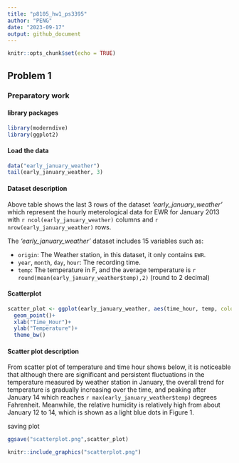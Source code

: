 ```yaml
---
title: "p8105_hw1_ps3395"
author: "PENG"
date: "2023-09-17"
output: github_document
---
```


```r
knitr::opts_chunk$set(echo = TRUE)
```

## Problem 1
### Preparatory work

#### library packages

```r
library(moderndive)
library(ggplot2)
```

#### Load the data

```r
data("early_january_weather")
tail(early_january_weather, 3)
```

#### Dataset description

Above table shows the last 3 rows of the dataset *'early_january_weather'* which represent the hourly meterological data for EWR for January 2013 with `r ncol(early_january_weather)` columns and `r nrow(early_january_weather)` rows.

The *'early_january_weather'* dataset includes 15 variables such as:

*  `origin`: The Weather station, in this dataset, it only contains `EWR`.
*  `year`, `month`, `day`, `hour`: The recording time.
*  `temp`: The temperature in F, and the average temperature is `r round(mean(early_january_weather$temp),2)` (round to 2 decimal)

#### Scatterplot

```r
scatter_plot <- ggplot(early_january_weather, aes(time_hour, temp, color = humid)) +
  geom_point()+
  xlab("Time_Hour")+
  ylab("Temperature")+
  theme_bw()
```

#### Scatter plot description

From scatter plot of temperature and time hour shows below, it is noticeable that although there are significant and persistent fluctuations in the temperature measured by weather station in January, the overall trend for temperature is gradually increasing over the time, and peaking after January 14 which reaches `r max(early_january_weather$temp)` degrees Fahrenheit. Meanwhile, the relative humidity is relatively high from about January 12 to 14, which is shown as a light blue dots in Figure 1.

saving plot
```r
ggsave("scatterplot.png",scatter_plot)
```

```r
knitr::include_graphics("scatterplot.png")
```



